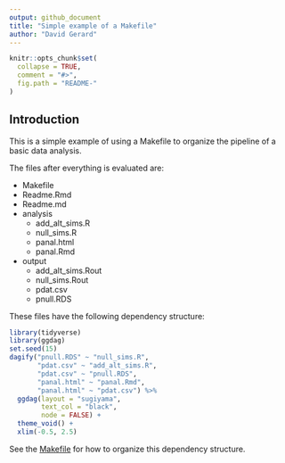 ```yaml
---
output: github_document
title: "Simple example of a Makefile"
author: "David Gerard"
---
```


<!-- README.md is generated from README.Rmd. Please edit that file -->

```r
knitr::opts_chunk$set(
  collapse = TRUE,
  comment = "#>",
  fig.path = "README-"
)
```

## Introduction

This is a simple example of using a Makefile to organize the pipeline of a basic data analysis.

The files after everything is evaluated are:

- Makefile
- Readme.Rmd
- Readme.md
- analysis
    - add_alt_sims.R
    - null_sims.R
    - panal.html
    - panal.Rmd
- output
    - add_alt_sims.Rout
    - null_sims.Rout
    - pdat.csv
    - pnull.RDS

These files have the following dependency structure:

```r
library(tidyverse)
library(ggdag)
set.seed(15)
dagify("pnull.RDS" ~ "null_sims.R",
       "pdat.csv" ~ "add_alt_sims.R",
       "pdat.csv" ~ "pnull.RDS",
       "panal.html" ~ "panal.Rmd",
       "panal.html" ~ "pdat.csv") %>%
  ggdag(layout = "sugiyama",
        text_col = "black",
        node = FALSE) +
  theme_void() +
  xlim(-0.5, 2.5)
```

See the [Makefile](https://github.com/data-science-master/pvalue_sims/blob/master/Makefile) for how to organize this dependency structure.
